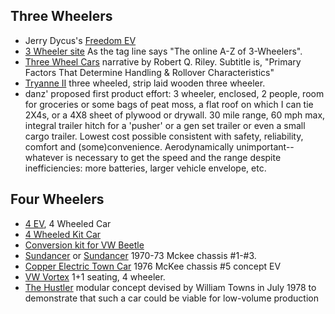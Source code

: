 ==Three Wheelers==
*Jerry Dycus's [[Freedom EV]]
*[http://www.3wheelers.com/enter.html 3 Wheeler site] As the tag line says "The online A-Z of 3-Wheelers".
*[http://www.rqriley.com/3-wheel.htm Three Wheel Cars] narrative by Robert Q. Riley. Subtitle is, "Primary Factors That Determine Handling & Rollover Characteristics"
*[http://home.clara.net/peterfrost/tryaneii.html Tryanne II] three wheeled, strip laid wooden three wheeler.
*danz' proposed first product effort: 3 wheeler, enclosed, 2 people, room for groceries or some bags of peat moss, a flat roof on which I can tie 2X4s, or a 4X8 sheet of plywood or drywall.  30 mile range, 60 mph max, integral trailer hitch for a 'pusher' or a gen set trailer or even a small cargo trailer.  Lowest cost possible consistent with safety, reliability, comfort and (some)convenience.  Aerodynamically unimportant--whatever is necessary to get the speed and the range despite inefficiencies: more batteries, larger vehicle envelope, etc.

==Four Wheelers==
*[[4 EV]], 4 Wheeled Car
*[[4 Wheeled Kit Car]]
*[[Conversion kit for VW Beetle]]
*[[Sundancer]] or [http://motortrend.com/roadtests/classic/112_0405_archive/ Sundancer] 1970-73 Mckee chassis #1-#3.
*[[Copper Electric Town Car]] 1976 McKee chassis #5 concept EV
*[http://www.greatchange.org/footnotes-1-liter-car.html VW Vortex] 1+1 seating, 4 wheeler.
*[http://www.austin-rover.co.uk/index.htm?townshustlerf.htm The Hustler] modular concept devised by William Towns in July 1978 to demonstrate that such a car could be viable for low-volume production